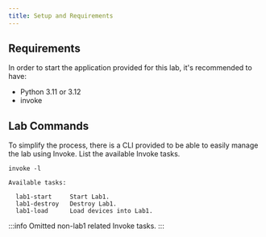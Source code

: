 ```yaml
---
title: Setup and Requirements
---
```


## Requirements

In order to start the application provided for this lab, it's recommended to have:

- Python 3.11 or 3.12
- invoke

## Lab Commands

To simplify the process, there is a CLI provided to be able to easily manage the lab using Invoke. List the available Invoke tasks.

```shell
invoke -l
```
```shell
Available tasks:

  lab1-start     Start Lab1.
  lab1-destroy   Destroy Lab1.
  lab1-load      Load devices into Lab1.
```

:::info
Omitted non-lab1 related Invoke tasks.
:::

